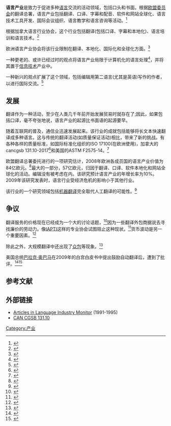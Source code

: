 {{Translation sidebar}}
'''语言产业'''是致力于促进多种[[语言|语言]]交流的活动领域，包括口头和书面。根据[[欧盟委员会|欧盟委员会]]的翻译总署，语言产业包括翻译、口译、字幕和配音、软件和网站全球化、语言技术工具开发、国际会议组织、语言教学和语言咨询等活动。<ref>{{cite web|title=Language industry web platform|url=http://ec.europa.eu/dgs/translation/programmes/languageindustry/platform/index_en.htm|publisher=EC DG Translation|accessdate=3 April 2013|archive-date=2017-01-04|archive-url=https://web.archive.org/web/20170104130331/http://ec.europa.eu/dgs/translation/programmes/languageindustry/platform/index_en.htm|dead-url=no}}</ref> 

根据加拿大语言行业协会，这个行业包括翻译(包括口译、字幕和本地化)、语言培训和语言技术。<ref>{{cite web|title=Our industry|url=http://www.ailia.ca/Our+Industry|publisher=Language Industry Association|accessdate=3 April 2013|archive-url=https://web.archive.org/web/20130306153259/http://www.ailia.ca/Our+Industry|archive-date=2013-03-06|url-status=yes}}</ref> 

欧洲语言产业协会将该行业限制在翻译、本地化、国际化和全球化方面。<ref>{{cite web|title=ELIA membership application|url=http://www.elia-association.org/index.php?id=101&no_cache=1|publisher=European Language Industry Association|accessdate=3 April 2013|archive-date=2016-03-05|archive-url=https://web.archive.org/web/20160305004251/http://elia-association.org/index.php?id=101&no_cache=1|dead-url=no}}</ref>  

一种更老的、或许已经过时的观点将语言产业局限于计算机化的语言处理<ref>{{Cite web|url=http://www.btb.gc.ca/btb.php?lang=eng&cont=700#l|title=Glossary - Translation Bureau|publisher=[[Public_Works_and_Government_Services_Canada|Public Works and Government Services Canada]]|accessdate=2009-04-12|archive-date=2013-05-05|archive-url=https://web.archive.org/web/20130505053722/http://www.btb.gc.ca/btb.php?lang=eng#l|dead-url=no}}</ref>，并将其置于[[信息技术|信息技术]]产业中。

一种新兴的观点扩展了这个领域，包括编辑用第二语言(尤其是英语)写作的作者，以进行国际交流。<ref>{{cite book|title=Supporting research writing: roles and challenges in multilingual settings|year=2013|publisher=Chandos|location=Oxford|pages=257–268|last=Matarese|first=Valerie. Supporting research writing in non-anglophone Europe: reflections and recurring themes|editor=Matarese Valerie}}</ref> 
==发展==
翻译作为一种活动，至少在人类几千年前开始发展贸易时就存在了;因此，如果包括口译，毫不夸张地说，语言产业的起源比书面语的起源要早。

随着互联网的普及，通信业迅速发展起来。该行业的成就包括能够将长文本快速翻译成多种语言。这与传统的翻译活动(如质量保证活动)相比，带来了新的挑战。有各种各样的质量标准，如国际标准化组织的ISO 17100(在欧洲使用)，加拿大的cancgsb 131.10-2017<ref>{{Cite web|url=https://www.scc.ca/en/standardsdb/standards/28935|title=CAN/CGSB-131.10-2017|website=www.scc.ca|access-date=2019-12-28|archive-date=2020-10-03|archive-url=https://web.archive.org/web/20201003005728/https://www.scc.ca/en/standardsdb/standards/28935/|dead-url=no}}</ref>和美国的ASTM F2575-14。<ref>{{Cite web|url=https://www.astm.org/Standards/F2575.htm|title=ASTM F2575 - 14 Standard Guide for  Quality Assurance in Translation|website=www.astm.org|access-date=2019-12-28|archive-date=2020-10-03|archive-url=https://web.archive.org/web/20201003005732/https://www.astm.org/Standards/F2575.htm/|dead-url=no}}</ref>

欧盟翻译总署委托进行的一项研究估计，2008年欧洲各成员国的语言产业价值为84亿欧元。<ref>{{cite book|title=The size of the language industry in the EU|year=2009|publisher=European Commission DG Translation|isbn=978-92-79-14181-2|url=http://bookshop.europa.eu/is-bin/INTERSHOP.enfinity/WFS/EU-Bookshop-Site/en_GB/-/EUR/ViewPublication-Start?PublicationKey=HC8009985|access-date=2020-12-04|archive-date=2018-11-06|archive-url=https://web.archive.org/web/20181106235329/https://publications.europa.eu/en/web/general-publications/publications|dead-url=no}}</ref>最大的一部分，57亿欧元，归因于翻译、口译、软件本地化和网站全球化的活动。编辑没有被考虑在内。该研究预计语言产业的年增长率为10%。2009年该研究发表时，语言行业受经济危机的影响小于其他行业。

该行业的一个研究领域包括[[机器翻译|机器翻译]]完全取代人工翻译的可能性。<ref>{{cite journal|journal=Proceedings of TMI|last=Paul|first=Michael|author2=Andrew Finch|author3=Eiichiro Sumita  |title=Reducing human assessment of machine translation quality to binary classifiers|year=2007|pages=154–162|url=http://www.mt-archive.info/TMI-2007-Paul.pdf|accessdate=2009-04-12|archive-date=2020-08-21|archive-url=https://web.archive.org/web/20200821172731/http://www.mt-archive.info/TMI-2007-Paul.pdf|dead-url=yes}}</ref>
==争议==
翻译服务的价格现在已经成为一个大的讨论话题，<ref>{{Cite web|url=http://www.proz.com/forum/money_matters/147026-why_are_rates_so_low-page3.html|title=Why are rates so low?|publisher=[[ProZ.com|ProZ.com]]|accessdate=2011-02-14|archive-date=2020-10-03|archive-url=https://web.archive.org/web/20201003005735/https://www.proz.com/forum/money_matters/147026-why_are_rates_so_low-page3.html/|dead-url=no}}</ref>因为一些翻译外包商据说去寻找廉价的劳动力。像[[IAPTI|IAPTI]]这样的专业协会试图阻止这种现状。<ref>{{Cite web |url=http://www.translatorscafe.com/cafe/MegaBBS/forumthread14854.htm |title=A new T&I association is born |access-date=2020-12-04 |archive-date=2017-07-16 |archive-url=https://web.archive.org/web/20170716155004/http://www.translatorscafe.com/cafe/MegaBBS/forumthread14854.htm |dead-url=no }}</ref>货币波动是另一个重要因素。<ref>{{Cite web |url=http://www.globalwatchtower.com/2007/11/14/translation-pricing/ |title=Rates for translation services to go up? |access-date=2009-10-05 |archive-url=https://web.archive.org/web/20090109142812/http://www.globalwatchtower.com/2007/11/14/translation-pricing/ |archive-date=2009-01-09 |url-status=yes }}</ref>

除此之外，大规模翻译中还出现了[[众包|众包]]等现象。<ref>{{Cite web |url=http://www.globalwatchtower.com/2008/03/27/collaborative-translation-and-crowdsourcing/ |title=Collaborative translation and crowdsourcing (in English and Portuguese) |access-date=2009-06-24 |archive-url=https://web.archive.org/web/20100419064630/http://www.globalwatchtower.com/2008/03/27/collaborative-translation-and-crowdsourcing |archive-date=2010-04-19 |url-status=yes }}</ref> 

美国总统[[巴拉克·奥巴马|巴拉克·奥巴马]]在2009年的白宫白皮书中提出鼓励自动翻译后，遭到了批评。<ref>{{Cite web |url=https://www.bloomberg.com/news/articles/2009-10-01/white-house-challenges-translation-industry-to-innovate |title=White House Challenges Translation Industry to Innovate |access-date=2020-12-04 |archive-date=2020-10-02 |archive-url=https://web.archive.org/web/20201002221849/https://www.bloomberg.com/tosv2.html?vid=&uuid=3ef235f0-04fd-11eb-a5ab-3904ac113755&url=L25ld3MvYXJ0aWNsZXMvMjAwOS0xMC0wMS93aGl0ZS1ob3VzZS1jaGFsbGVuZ2VzLXRyYW5zbGF0aW9uLWluZHVzdHJ5LXRvLWlubm92YXRl |dead-url=no }}</ref><ref>{{Cite web |url=https://www.atanet.org/pressroom/whitehouse_letter_oct2_2009.pdf |title=Letter from ATA to President Obama |access-date=2020-12-04 |archive-date=2014-02-02 |archive-url=https://web.archive.org/web/20140202120039/https://www.atanet.org/pressroom/whitehouse_letter_oct2_2009.pdf |dead-url=yes }}</ref>

==参考文献==
{{reflist}}
==外部链接==
*[http://www.mt-archive.info/LIM-TOC.htm Articles in Language Industry Monitor] {{Wayback|url=http://www.mt-archive.info/LIM-TOC.htm |date=20090712093036 }} (1991-1995)
*[http://www.ailia.ca/National+Standard+for+Translation+Services CAN CGSB 131.10] {{Wayback|url=http://www.ailia.ca/National+Standard+for+Translation+Services |date=20201209070958 }}

{{产业}}
[[Category:产业|Category:产业]]